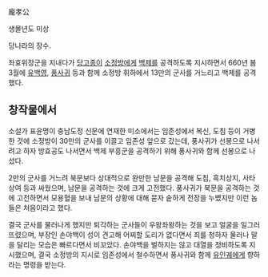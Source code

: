 龐孝公

생몰년도 미상

당나라의 장수.

좌효위장군을 지내다가 [[당고종]]이 [[소정방]]에게 [[백제]]를 공격하도록 지시하면서 660년 봄 3월에 [[유백영]], [[풍사귀]] 등과 함께 소정방 휘하에서 13만의 군사를 거느리고 백제를 공격했다.

== 창작물에서 ==
소설가 표윤명이 충남도정 신문에 연재한 미소에서는 임존성에서 복신, 도침 등이 거병한 것에 소정방이 30만의 군사를 이끌고 임존성 앞으로 갔는데, 풍사귀가 선봉으로 나서려고 하자 방효공도 나서면서 백제 부흥군을 공격하기 위해 풍사귀와 함께 선봉으로 나섰다.

2만의 군사를 거느려 북문보다 상대적으로 완만한 남문을 공격해 도침, 흑치상지, 사타상여 등과 싸웠으며, 남문을 공격하는 것에 크게 고전했다. 풍사귀가 북문을 공격하는 것에 고전하면서 모용혈을 보내 남문의 상황에 대해 묻자 숱하게 전장을 누볐지만 이런 놈들은 처음이라고 했다.

결국 군사를 물러나게 했지만 퇴각하는 군사들이 우왕좌왕하는 것을 보고 얼굴을 일그러뜨렸으며, 부장인 손야백이 성이 견고해 어찌할 도리가 없다면서 죄를 청하자 물러나 말을 달리는 모습은 빠르다면서 비꼬았다. 손야백을 벌하지는 않고 대열을 정비하도록 지시했으며, 결국 소정방의 지시로 임존성에서 철수하면서 풍사귀와 함께 [[유인궤]]에게 향하라는 명령을 받는다.
